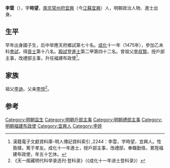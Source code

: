 {{Otheruses|other=名为李雲的其他人物|李雲}}
{{Otheruses|other=名为李时望的其他人物|李时望}}

'''李雲'''（{{bd|1445年||？}}），字'''時望'''，[[南京|南京]][[常州府|常州府]][[宜興|宜興]]（今[[江蘇|江蘇]][[宜興|宜興]]）人，明朝政治人物、進士出身。

== 生平 ==
早年出身國子生，后中举應天府鄉試第七十名。[[成化|成化]]十一年（1475年），參加乙未科[[會試|會試]]，得[[貢士|貢士]]第十八名。[[殿試|殿試]]登[[進士|進士]]第二甲第四十二名。曾祖父[[李叔賢|李叔賢]]。授戶部主事，改禮部主事，升任福建布政使<ref>漢籍電子文獻資料庫-明人傳記資料索引 ,2244：李雲，字時望，宜興人。性敦樸，篤于孝友。成化十一年進士，授戶部主事，改禮部，奉職勤恪，累陞福建布政使，年五十乞休。</ref>。

== 家族 ==
祖父[[李迪|李迪]]。父亲[[李愷|李愷]]<ref>《天一阁藏明代科举录选刊·登科录》（《成化十一年进士登科录》）</ref>。

==参考==
{{reflist}}

{{成化十一年乙未科殿試金榜}}

{{Authority control}}
{{明朝人物小作品}}
{{DEFAULTSORT:}}
[[Category:明朝监生|Category:明朝监生]]
[[Category:明朝戶部主事|Category:明朝戶部主事]]
[[Category:明朝禮部主事|Category:明朝禮部主事]]
[[Category:明朝福建布政使|Category:明朝福建布政使]]
[[Category:宜興人|Category:宜興人]]
[[Category:李姓|Category:李姓]]